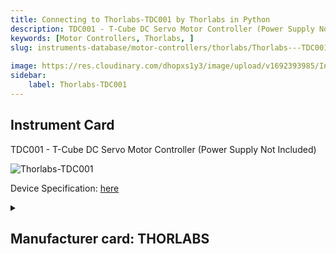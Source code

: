 ```yaml
---
title: Connecting to Thorlabs-TDC001 by Thorlabs in Python
description: TDC001 - T-Cube DC Servo Motor Controller (Power Supply Not Included)
keywords: [Motor Controllers, Thorlabs, ] 
slug: instruments-database/motor-controllers/thorlabs/Thorlabs---TDC001
 
image: https://res.cloudinary.com/dhopxs1y3/image/upload/v1692393985/Instruments/Motor%20Controllers/Thorlabs-TDC001/file.png
sidebar:
    label: Thorlabs-TDC001 
---
```


## Instrument Card

TDC001 - T-Cube DC Servo Motor Controller (Power Supply Not Included) 


![Thorlabs-TDC001](https://res.cloudinary.com/dhopxs1y3/image/upload/v1692393985/Instruments/Motor%20Controllers/Thorlabs-TDC001/file.png)

Device Specification: [here](https://www.thorlabs.com/_sd.cfm?fileName=15797-D01.pdf&partNumber=TDC001)

<details style={{ marginTop: "15px"}}>
<summary><h2 style={{display:'inline'}}>Manufacturer card: THORLABS</h2></summary>

![THORLABS](https://res.cloudinary.com/dhopxs1y3/image/upload/v1692126009/Instruments/Vendor%20Logos/Thorlabs.png)

**Thorlabs** specializes in the building blocks for laser and fiber optic systems.

- Headquarters: USA
- Yearly Revenue (millions, USD): 550
- Vendor Website: [here](https://www.thorlabs.com/)

</details>


<FeaturedInstrumentVideo category="MOTOR_CONTROLLERS" />
